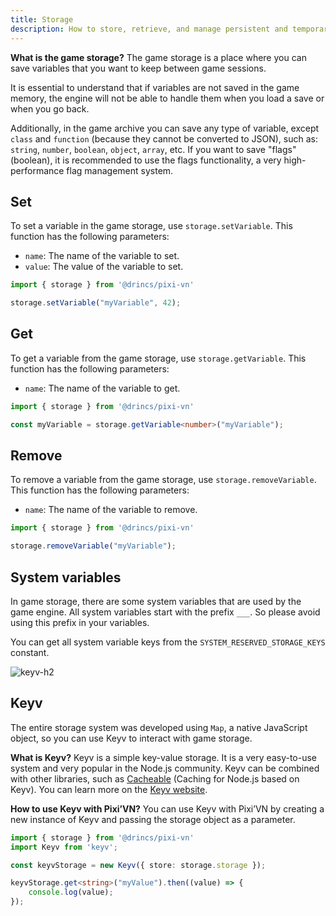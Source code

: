 ```yaml
---
title: Storage
description: How to store, retrieve, and manage persistent and temporary variables in Pixi’VN, including Keyv integration.
---
```


**What is the game storage?** The game storage is a place where you can save variables that you want to keep between game sessions.

It is essential to understand that if variables are not saved in the game memory, the engine will not be able to handle them when you <DynamicLink href="/start/save#load">load a save</DynamicLink> or when you <DynamicLink href="/start/labels-flow#go-back">go back</DynamicLink>.

Additionally, in the game archive you can save any type of variable, except `class` and `function` (because they cannot be converted to JSON), such as: `string`, `number`, `boolean`, `object`, `array`, etc. If you want to save "flags" (boolean), it is recommended to use the <DynamicLink href="/start/flags">flags functionality</DynamicLink>, a very high-performance flag management system.

## Set

To set a variable in the game storage, use `storage.setVariable`. This function has the following parameters:

- `name`: The name of the variable to set.
- `value`: The value of the variable to set.

```typescript
import { storage } from '@drincs/pixi-vn'

storage.setVariable("myVariable", 42);
```

## Get

To get a variable from the game storage, use `storage.getVariable`. This function has the following parameters:

- `name`: The name of the variable to get.

```typescript
import { storage } from '@drincs/pixi-vn'

const myVariable = storage.getVariable<number>("myVariable");
```

## Remove

To remove a variable from the game storage, use `storage.removeVariable`. This function has the following parameters:

- `name`: The name of the variable to remove.

```typescript
import { storage } from '@drincs/pixi-vn'

storage.removeVariable("myVariable");
```

## System variables

In game storage, there are some system variables that are used by the game engine. All system variables start with the prefix `___`.
So please avoid using this prefix in your variables.

You can get all system variable keys from the `SYSTEM_RESERVED_STORAGE_KEYS` constant.

![keyv-h2](/keyv.svg)

## Keyv

The entire storage system was developed using `Map`, a native JavaScript object, so you can use Keyv to interact with game storage.

**What is Keyv?** Keyv is a simple key-value storage. It is a very easy-to-use system and very popular in the Node.js community. Keyv can be combined with other libraries, such as [Cacheable](https://cacheable.org/) (Caching for Node.js based on Keyv). You can learn more on the [Keyv website](https://keyv.org/).

**How to use Keyv with Pixi’VN?** You can use Keyv with Pixi’VN by creating a new instance of Keyv and passing the storage object as a parameter.

```typescript
import { storage } from '@drincs/pixi-vn'
import Keyv from 'keyv';

const keyvStorage = new Keyv({ store: storage.storage });

keyvStorage.get<string>("myValue").then((value) => {
    console.log(value);
});
```
